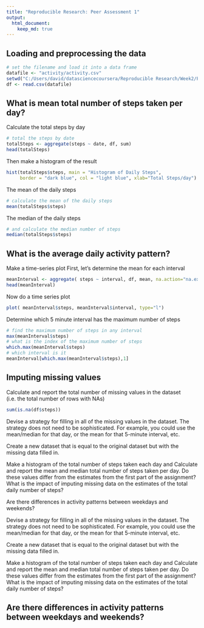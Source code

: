```yaml
---
title: "Reproducible Research: Peer Assessment 1"
output: 
  html_document:
    keep_md: true
---
```



## Loading and preprocessing the data

```r
# set the filename and load it into a data frame
datafile <- "activity/activity.csv"
setwd("C:/Users/david/datasciencecoursera/Reproducible Research/Week2/Project1/RepData_PeerAssessment1")
df <- read.csv(datafile)

```


## What is mean total number of steps taken per day?
Calculate the total steps by day

```r
# total the steps by date
totalSteps <- aggregate(steps ~ date, df, sum)
head(totalSteps)
```

Then make a histogram of the result

```r
hist(totalSteps$steps, main = "Histogram of Daily Steps",
     border = "dark blue", col = "light blue", xlab="Total Steps/day")
```

The mean of the daily steps

```r
# calculate the mean of the daily steps
mean(totalSteps$steps)
```

The median of the daily steps

```r
# and calculate the median number of steps
median(totalSteps$steps)
```

## What is the average daily activity pattern?
Make a time-series plot
First, let's determine the mean for each interval
```r
meanInterval <- aggregate( steps ~ interval, df, mean, na.action="na.exclude")
head(meanInterval)
```

Now do a time series plot

```r
plot( meanInterval$steps, meanInterval$interval, type="l")
```

Determine which 5 minute interval has the maximum number of steps

```r
# find the maximum number of steps in any interval
max(meanInterval$steps)
# what is the index of the maximum number of steps
which.max(meanInterval$steps)
# which interval is it
meanInterval[which.max(meanInterval$steps),1]
```


## Imputing missing values
Calculate and report the total number of missing values in the dataset (i.e. the total number of rows with NAs)

```r
sum(is.na(df$steps))
```

Devise a strategy for filling in all of the missing values in the dataset. The strategy does not need to be sophisticated. For example, you could use the mean/median for that day, or the mean for that 5-minute interval, etc.

Create a new dataset that is equal to the original dataset but with the missing data filled in.

Make a histogram of the total number of steps taken each day and Calculate and report the mean and median total number of steps taken per day. Do these values differ from the estimates from the first part of the assignment? What is the impact of imputing missing data on the estimates of the total daily number of steps?

Are there differences in activity patterns between weekdays and weekends?

Devise a strategy for filling in all of the missing values in the dataset. The strategy does not need to be sophisticated. For example, you could use the mean/median for that day, or the mean for that 5-minute interval, etc.

Create a new dataset that is equal to the original dataset but with the missing data filled in.

Make a histogram of the total number of steps taken each day and Calculate and report the mean and median total number of steps taken per day. Do these values differ from the estimates from the first part of the assignment? What is the impact of imputing missing data on the estimates of the total daily number of steps?





## Are there differences in activity patterns between weekdays and weekends?
